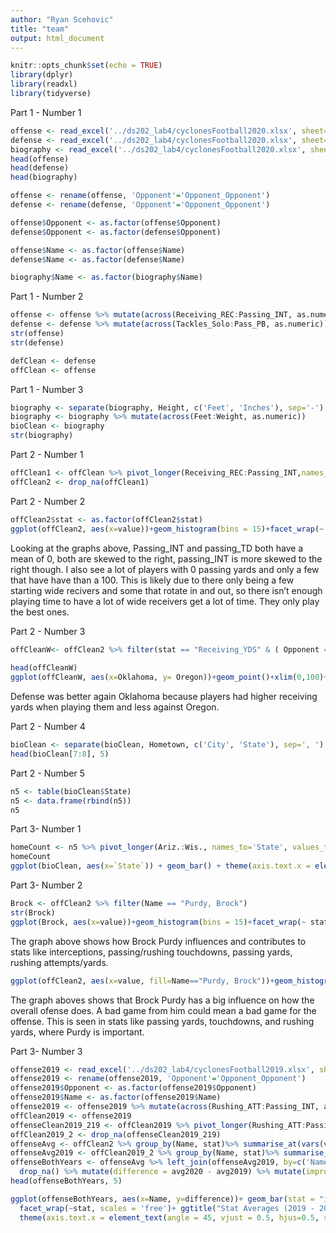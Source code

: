 ```yaml
---
author: "Ryan Scehovic"
title: "team"
output: html_document
---
```


```r
knitr::opts_chunk$set(echo = TRUE)
library(dplyr)
library(readxl)
library(tidyverse)

```

Part 1 - Number 1
```r
offense <- read_excel('../ds202_lab4/cyclonesFootball2020.xlsx', sheet='Offensive')
defense <- read_excel('../ds202_lab4/cyclonesFootball2020.xlsx', sheet='Defensive')
biography <- read_excel('../ds202_lab4/cyclonesFootball2020.xlsx', sheet='Biography')
head(offense)
head(defense)
head(biography)

offense <- rename(offense, 'Opponent'='Opponent_Opponent')
defense <- rename(defense, 'Opponent'='Opponent_Opponent')

offense$Opponent <- as.factor(offense$Opponent)
defense$Opponent <- as.factor(defense$Opponent)

offense$Name <- as.factor(offense$Name)
defense$Name <- as.factor(defense$Name)

biography$Name <- as.factor(biography$Name)
```

Part 1 - Number 2
```r
offense <- offense %>% mutate(across(Receiving_REC:Passing_INT, as.numeric))
defense <- defense %>% mutate(across(Tackles_Solo:Pass_PB, as.numeric))
str(offense)
str(defense)

defClean <- defense
offClean <- offense
```

Part 1 - Number 3
```r
biography <- separate(biography, Height, c('Feet', 'Inches'), sep='-')
biography <- biography %>% mutate(across(Feet:Weight, as.numeric))
bioClean <- biography
str(biography)
```

Part 2 - Number 1
```r
offClean1 <- offClean %>% pivot_longer(Receiving_REC:Passing_INT,names_to = 'stat',values_to = 'value' )
offClean2 <- drop_na(offClean1)
```

Part 2 - Number 2
```r
offClean2$stat <- as.factor(offClean2$stat)
ggplot(offClean2, aes(x=value))+geom_histogram(bins = 15)+facet_wrap(~ stat, scales = 'free')+ggtitle("Team Stats")
```

Looking at the graphs above, Passing_INT and passing_TD both have a mean of 0, both are skewed to the right, passing_INT is more skewed to the right though. I also see a lot of players with 0 passing yards and only a few that have have than a 100. This is likely due to there only being a few starting wide recivers and some that rotate in and out, so there isn't enough playing time to have a lot of wide receivers get a lot of time. They only play the best ones. 

Part 2 - Number 3
```r
offCleanW<- offClean2 %>% filter(stat == "Receiving_YDS" & ( Opponent == "Oklahoma" | Opponent == "Oregon")) %>% pivot_wider(names_from='Opponent',values_from="value", values_fn=mean) 
 
head(offCleanW)
ggplot(offCleanW, aes(x=Oklahoma, y= Oregon))+geom_point()+xlim(0,100)+ylim(0,100)+ggtitle("Player Receiving Yards (Oklahoma vs. Oregon)")
```

Defense was better again Oklahoma because players had higher receiving yards when playing them and less against Oregon.


Part 2 - Number 4
```r
bioClean <- separate(bioClean, Hometown, c('City', 'State'), sep=', ')
head(bioClean[7:8], 5)
```

Part 2 - Number 5
```r
n5 <- table(bioClean$State)
n5 <- data.frame(rbind(n5))
n5
```


Part 3- Number 1
```r
homeCount <- n5 %>% pivot_longer(Ariz.:Wis., names_to='State', values_to='Count') %>% arrange(desc(Count))
homeCount
ggplot(bioClean, aes(x=`State`)) + geom_bar() + theme(axis.text.x = element_text(angle = 45, vjust = 0.5, hjus=.5))+ggtitle("Players per State")
```

Part 3- Number 2
```r
Brock <- offClean2 %>% filter(Name == "Purdy, Brock")
str(Brock)
ggplot(Brock, aes(x=value))+geom_histogram(bins = 15)+facet_wrap(~ stat, scales = 'free')+ggtitle("Brock Purdy Statistics")
```

The graph above shows how Brock Purdy influences and contributes to stats like interceptions, passing/rushing touchdowns, passing yards, rushing attempts/yards. 

```r
ggplot(offClean2, aes(x=value, fill=Name=="Purdy, Brock"))+geom_histogram(bins = 15)+facet_wrap(~ stat, scales = 'free')+ggtitle("Team Stats with Brock Purdy")
```

The graph aboves shows that Brock Purdy has a big influence on how the overall ofense does. A bad game from him could mean a bad game for the offense. This is seen in stats like passing yards, touchdowns, and rushing yards, where Purdy is important. 

Part 3- Number 3
```r
offense2019 <- read_excel('../ds202_lab4/cyclonesFootball2019.xlsx', sheet='Offensive')
offense2019 <- rename(offense2019, 'Opponent'='Opponent_Opponent')
offense2019$Opponent <- as.factor(offense2019$Opponent)
offense2019$Name <- as.factor(offense2019$Name)
offense2019 <- offense2019 %>% mutate(across(Rushing_ATT:Passing_INT, as.numeric))
offClean2019 <- offense2019
offenseClean2019_219 <- offClean2019 %>% pivot_longer(Rushing_ATT:Passing_INT, names_to = 'stat',values_to = 'value' )
offClean2019_2 <- drop_na(offenseClean2019_219)
offenseAvg <- offClean2 %>% group_by(Name, stat)%>% summarise_at(vars(value), list(avg2020 = mean))
offenseAvg2019 <- offClean2019_2 %>% group_by(Name, stat)%>% summarise_at(vars(value), list(avg2019 = mean))  
offenseBothYears <- offenseAvg %>% left_join(offenseAvg2019, by=c('Name', 'stat')) %>%
  drop_na() %>% mutate(difference = avg2020 - avg2019) %>% mutate(improved = difference>0)
head(offenseBothYears, 5)

ggplot(offenseBothYears, aes(x=Name, y=difference))+ geom_bar(stat = "identity")+ 
  facet_wrap(~stat, scales = 'free')+ ggtitle("Stat Averages (2019 - 2020)") + 
  theme(axis.text.x = element_text(angle = 45, vjust = 0.5, hjus=0.5, size = rel(0.7)))
```
